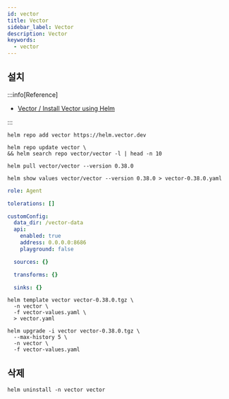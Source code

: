 ```yaml
---
id: vector
title: Vector
sidebar_label: Vector
description: Vector
keywords:
  - vector
---
```


## 설치

:::info[Reference]

- [Vector / Install Vector using Helm](https://vector.dev/docs/setup/installation/package-managers/helm/)

:::

```shell
helm repo add vector https://helm.vector.dev
```

```shell
helm repo update vector \
&& helm search repo vector/vector -l | head -n 10
```

```shell
helm pull vector/vector --version 0.38.0
```

```shell
helm show values vector/vector --version 0.38.0 > vector-0.38.0.yaml
```

```yaml title="vector-values.yaml"
role: Agent

tolerations: []

customConfig:
  data_dir: /vector-data
  api:
    enabled: true
    address: 0.0.0.0:8686
    playground: false

  sources: {}

  transforms: {}

  sinks: {}
```

```shell
helm template vector vector-0.38.0.tgz \
  -n vector \
  -f vector-values.yaml \
  > vector.yaml
```

```shell
helm upgrade -i vector vector-0.38.0.tgz \
  --max-history 5 \
  -n vector \
  -f vector-values.yaml
```

## 삭제

```shell
helm uninstall -n vector vector
```
